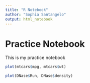 ```yaml
---
title: "R Notebook"
author: "Sophia Santangelo"
output: html_notebook
---
```


# Practice Notebook

This is my practice notebook

```r
plot(mtcars$mpg, mtcars$wt)
```

```r
plot(DNase$Run, DNase$density)
```